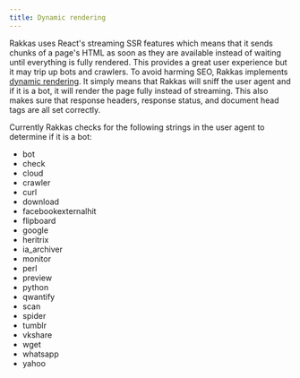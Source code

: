 ```yaml
---
title: Dynamic rendering
---
```


Rakkas uses React's streaming SSR features which means that it sends chunks of a page's HTML as soon as they are available instead of waiting until everything is fully rendered. This provides a great user experience but it may trip up bots and crawlers. To avoid harming SEO, Rakkas implements [dynamic rendering](https://developers.google.com/search/docs/advanced/javascript/dynamic-rendering). It simply means that Rakkas will sniff the user agent and if it is a bot, it will render the page fully instead of streaming. This also makes sure that response headers, response status, and document head tags are all set correctly.

Currently Rakkas checks for the following strings in the user agent to determine if it is a bot:

- bot
- check
- cloud
- crawler
- curl
- download
- facebookexternalhit
- flipboard
- google
- heritrix
- ia_archiver
- monitor
- perl
- preview
- python
- qwantify
- scan
- spider
- tumblr
- vkshare
- wget
- whatsapp
- yahoo
